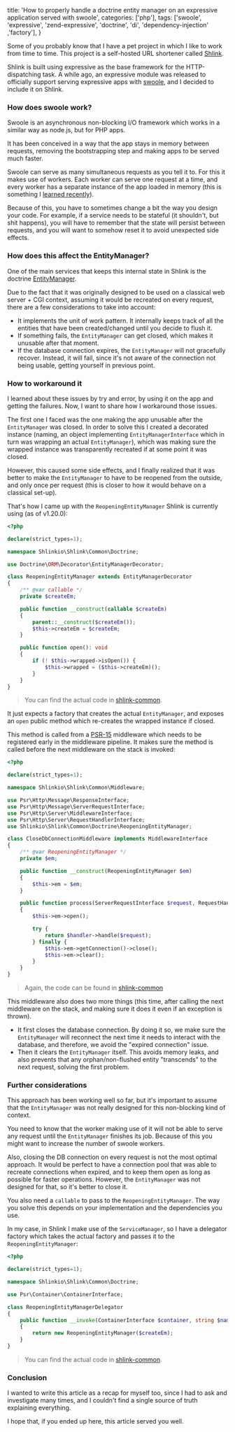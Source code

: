   title: 'How to properly handle a doctrine entity manager on an expressive application served with swoole',
  categories: ['php'],
  tags: ['swoole', 'expressive', 'zend-expressive', 'doctrine', 'di', 'dependency-injection' ,'factory'],
}

Some of you probably know that I have a pet project in which I like to work from time to time. This project is a self-hosted URL shortener called [Shlink](https://shlink.io).

Shlink is built using expressive as the base framework for the HTTP-dispatching task. A while ago, an expressive module was released to officially support serving expressive apps with [swoole](https://www.swoole.co.uk/), and I decided to include it on Shlink.

### How does swoole work?

Swoole is an asynchronous non-blocking I/O framework which works in a similar way as node.js, but for PHP apps.

It has been conceived in a way that the app stays in memory between requests, removing the bootstrapping step and making apps to be served much faster.

Swoole can serve as many simultaneous requests as you tell it to. For this it makes use of workers. Each worker can serve one request at a time, and every worker has a separate instance of the app loaded in memory (this is something I [learned recently](https://twitter.com/dominikzogg/status/1189403552399134720)).

Because of this, you have to sometimes change a bit the way you design your code. For example, if a service needs to be stateful (it shouldn't, but shit happens), you will have to remember that the state will persist between requests, and you will want to somehow reset it to avoid unexpected side effects.

### How does this affect the EntityManager?

One of the main services that keeps this internal state in Shlink is the doctrine [EntityManager](https://www.doctrine-project.org/projects/doctrine-orm/en/current/tutorials/getting-started.html#obtaining-the-entitymanager).

Due to the fact that it was originally designed to be used on a classical web server + CGI context, assuming it would be recreated on every request, there are a few considerations to take into account:

* It implements the unit of work pattern. It internally keeps track of all the entities that have been created/changed until you decide to flush it.
* If something fails, the `EntityManager` can get closed, which makes it unusable after that moment.
* If the database connection expires, the `EntityManager` will not gracefully recover. Instead, it will fail, since it's not aware of the connection not being usable, getting yourself in previous point.

### How to workaround it

I learned about these issues by try and error, by using it on the app and getting the failures. Now, I want to share how I workaround those issues.

The first one I faced was the one making the app unusable after the `EntityManager` was closed. In order to solve this I created a decorated instance (naming, an object implementing `EntityManagerInterface` which in turn was wrapping an actual `EntityManager`), which was making sure the wrapped instance was transparently recreated if at some point it was closed.

However, this caused some side effects, and I finally realized that it was better to make the `EntityManager` to have to be reopened from the outside, and only once per request (this is closer to how it would behave on a classical set-up).

That's how I came up with the `ReopeningEntityManager` Shlink is currently using (as of v1.20.0):

```php
<?php

declare(strict_types=1);

namespace Shlinkio\Shlink\Common\Doctrine;

use Doctrine\ORM\Decorator\EntityManagerDecorator;

class ReopeningEntityManager extends EntityManagerDecorator
{
    /** @var callable */
    private $createEm;

    public function __construct(callable $createEm)
    {
        parent::__construct($createEm());
        $this->createEm = $createEm;
    }

    public function open(): void
    {
        if (! $this->wrapped->isOpen()) {
            $this->wrapped = ($this->createEm)();
        }
    }
}
``` 

> You can find the actual code in [shlink-common](https://github.com/shlinkio/shlink-common/blob/master/src/Doctrine/ReopeningEntityManager.php).

It just expects a factory that creates the actual `EntityManager`, and exposes an `open` public method which re-creates the wrapped instance if closed.

This method is called from a [PSR-15](https://www.php-fig.org/psr/psr-15/) middleware which needs to be registered early in the middleware pipeline. It makes sure the method is called before the next middleware on the stack is invoked:

```php
<?php

declare(strict_types=1);

namespace Shlinkio\Shlink\Common\Middleware;

use Psr\Http\Message\ResponseInterface;
use Psr\Http\Message\ServerRequestInterface;
use Psr\Http\Server\MiddlewareInterface;
use Psr\Http\Server\RequestHandlerInterface;
use Shlinkio\Shlink\Common\Doctrine\ReopeningEntityManager;

class CloseDbConnectionMiddleware implements MiddlewareInterface
{
    /** @var ReopeningEntityManager */
    private $em;

    public function __construct(ReopeningEntityManager $em)
    {
        $this->em = $em;
    }

    public function process(ServerRequestInterface $request, RequestHandlerInterface $handler): ResponseInterface
    {
        $this->em->open();

        try {
            return $handler->handle($request);
        } finally {
            $this->em->getConnection()->close();
            $this->em->clear();
        }
    }
}
```

> Again, the code can be found in [shlink-common](https://github.com/shlinkio/shlink-common/blob/master/src/Middleware/CloseDbConnectionMiddleware.php)

This middleware also does two more things (this time, after calling the next middleware on the stack, and making sure it does it even if an exception is thrown).

* It first closes the database connection. By doing it so, we make sure the `EntityManager` will reconnect the next time it needs to interact with the database, and therefore, we avoid the "expired connection" issue.
* Then it clears the `EntityManager` itself. This avoids memory leaks, and also prevents that any orphan/non-flushed entity "transcends" to the next request, solving the first problem.

### Further considerations

This approach has been working well so far, but it's important to assume that the `EntityManager` was not really designed for this non-blocking kind of context.

You need to know that the worker making use of it will not be able to serve any request until the `EntityManager` finishes its job. Because of this you might want to increase the number of swoole workers.

Also, closing the DB connection on every request is not the most optimal approach. It would be perfect to have a connection pool that was able to recreate connections when expired, and to keep them open as long as possible for faster operations. However, the `EntityManager` was not designed for that, so it's better to close it.

You also need a `callable` to pass to the `ReopeningEntityManager`. The way you solve this depends on your implementation and the dependencies you use.

In my case, in Shlink I make use of the `ServiceManager`, so I have a delegator factory which takes the actual factory and passes it to the `ReopeningEntityManager`:

```php
<?php

declare(strict_types=1);

namespace Shlinkio\Shlink\Common\Doctrine;

use Psr\Container\ContainerInterface;

class ReopeningEntityManagerDelegator
{
    public function __invoke(ContainerInterface $container, string $name, callable $createEm): ReopeningEntityManager
    {
        return new ReopeningEntityManager($createEm);
    }
}
```

> You can find the actual code in [shlink-common](https://github.com/shlinkio/shlink-common/blob/master/src/Doctrine/ReopeningEntityManagerDelegator.php).

### Conclusion

I wanted to write this article as a recap for myself too, since I had to ask and investigate many times, and I couldn't find a single source of truth explaining everything.

I hope that, if you ended up here, this article served you well.
